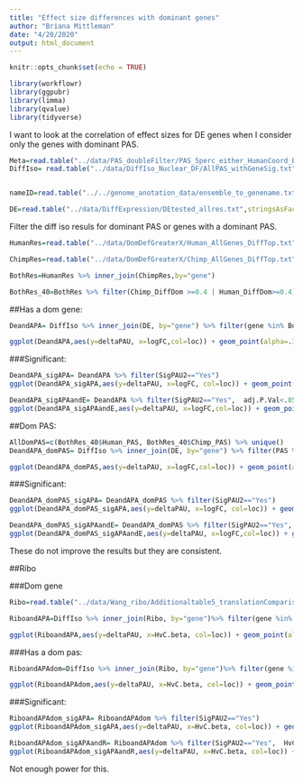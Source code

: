 ```yaml
---
title: "Effect size differences with dominant genes"
author: "Briana Mittleman"
date: "4/20/2020"
output: html_document
---
```


```r
knitr::opts_chunk$set(echo = TRUE)
```
```r
library(workflowr)
library(ggpubr)
library(limma)
library(qvalue)
library(tidyverse)
```

I want to look at the correlation of effect sizes for DE genes when I consider only the genes with dominant PAS. 

```r
Meta=read.table("../data/PAS_doubleFilter/PAS_5perc_either_HumanCoord_BothUsage_meta_doubleFilter.txt", header = T, stringsAsFactors = F)  %>% dplyr::select(PAS, chr, start,end, loc)
DiffIso= read.table("../data/DiffIso_Nuclear_DF/AllPAS_withGeneSig.txt", header = T,stringsAsFactors = F) %>% inner_join(Meta, by=c("chr", 'start','end')) %>% filter(loc %in% c("intron","utr3"))


nameID=read.table("../../genome_anotation_data/ensemble_to_genename.txt",sep="\t", header = T, stringsAsFactors = F) %>% dplyr::select(Gene_stable_ID, Gene.name)

DE=read.table("../data/DiffExpression/DEtested_allres.txt",stringsAsFactors = F,header = F, col.names = c("Gene_stable_ID" ,"logFC" ,"AveExpr" , "t" ,  "P.Value" ,  "adj.P.Val", "B"  )) %>% inner_join(nameID,by="Gene_stable_ID") %>% dplyr::rename('gene'=Gene.name) %>% dplyr::select(-Gene_stable_ID)
```

Filter the diff iso resuls for dominant PAS or genes with a dominant PAS.  

```r
HumanRes=read.table("../data/DomDefGreaterX/Human_AllGenes_DiffTop.txt", col.names = c("Human_PAS", "gene","Human_DiffDom"),stringsAsFactors = F)

ChimpRes=read.table("../data/DomDefGreaterX/Chimp_AllGenes_DiffTop.txt", col.names = c("Chimp_PAS", "gene","Chimp_DiffDom"),stringsAsFactors = F)

BothRes=HumanRes %>% inner_join(ChimpRes,by="gene")

BothRes_40=BothRes %>% filter(Chimp_DiffDom >=0.4 | Human_DiffDom>=0.4) %>% mutate(Set= ifelse(Human_PAS==Chimp_PAS,"Same", "Different"),cut=40)
```



##Has a dom gene:  


```r
DeandAPA= DiffIso %>% inner_join(DE, by="gene") %>% filter(gene %in% BothRes_40$gene)

ggplot(DeandAPA,aes(y=deltaPAU, x=logFC,col=loc)) + geom_point(alpha=.3) + geom_smooth(aes(col=loc), method="lm") + labs(title="Intronic and 3' UTR APA v DE\ gene with dominance") + scale_color_brewer(palette = "Dark2")+ stat_cor(aes(color = loc), label.x = 3)
```
###Significant:  

```r
DeandAPA_sigAPA= DeandAPA %>% filter(SigPAU2=="Yes")
ggplot(DeandAPA_sigAPA,aes(y=deltaPAU, x=logFC, col=loc)) + geom_point(alpha=.3) + geom_smooth(method="lm")+ labs(title="Significant Intronic and 3' UTR APA v DE")+ scale_color_brewer(palette = "Dark2")+ stat_cor(aes(color = loc), label.x = 3)
```


```r
DeandAPA_sigAPAandE= DeandAPA %>% filter(SigPAU2=="Yes",  adj.P.Val<.05)
ggplot(DeandAPA_sigAPAandE,aes(y=deltaPAU, x=logFC,col=loc)) + geom_point() + geom_smooth(method="lm")+ labs(title="Significant Intronic and 3' UTR APA v Significant DE") + scale_color_brewer(palette = "Dark2")+ stat_cor(aes(color = loc), label.x = 3)
```


##Dom PAS:  
```r

AllDomPAS=c(BothRes_40$Human_PAS, BothRes_40$Chimp_PAS) %>% unique() 
DeandAPA_domPAS= DiffIso %>% inner_join(DE, by="gene") %>% filter(PAS %in% AllDomPAS)

ggplot(DeandAPA_domPAS,aes(y=deltaPAU, x=logFC,col=loc)) + geom_point(alpha=.3) + geom_smooth(aes(col=loc), method="lm") + labs(title="Intronic and 3' UTR APA v DE\ Dominant PAS") + scale_color_brewer(palette = "Dark2")+ stat_cor(aes(color = loc), label.x = 3)
```
###Significant:  

```r
DeandAPA_domPAS_sigAPA= DeandAPA_domPAS %>% filter(SigPAU2=="Yes")
ggplot(DeandAPA_domPAS_sigAPA,aes(y=deltaPAU, x=logFC, col=loc)) + geom_point(alpha=.3) + geom_smooth(method="lm")+ labs(title="Significant Intronic and 3' UTR APA v DE \n Dom PAS")+ scale_color_brewer(palette = "Dark2")+ stat_cor(aes(color = loc), label.x = 3)
```

```r
DeandAPA_domPAS_sigAPAandE= DeandAPA_domPAS %>% filter(SigPAU2=="Yes",  adj.P.Val<.05)
ggplot(DeandAPA_domPAS_sigAPAandE,aes(y=deltaPAU, x=logFC,col=loc)) + geom_point() + geom_smooth(method="lm")+ labs(title="Significant Intronic and 3' UTR APA v Significant DE \n Dom PAS") + scale_color_brewer(palette = "Dark2")+ stat_cor(aes(color = loc), label.x = 3)
```


These do not improve the results but they are consistent.  

##Ribo

###Dom gene  

```r
Ribo=read.table("../data/Wang_ribo/Additionaltable5_translationComparisons.txt",header = T, stringsAsFactors = F) %>% rename("Gene_stable_ID"= ENSG) %>% inner_join(nameID,by="Gene_stable_ID") %>% dplyr::select(Gene.name, HvC.beta, HvC.pvalue, HvC.FDR) %>% rename("gene"=Gene.name)

RiboandAPA=DiffIso %>% inner_join(Ribo, by="gene")%>% filter(gene %in% BothRes_40$gene)
```
```r
ggplot(RiboandAPA,aes(y=deltaPAU, x=HvC.beta, col=loc)) + geom_point(alpha=.3) + geom_smooth(method="lm") + labs(title="APA v Ribosome Occupany")+ scale_color_brewer(palette = "Dark2")+ stat_cor(aes(color = loc), label.x = 3)
```

###Has a dom pas:  


```r

RiboandAPAdom=DiffIso %>% inner_join(Ribo, by="gene")%>% filter(gene %in% BothRes_40$gene)%>% filter(PAS %in% AllDomPAS)

ggplot(RiboandAPAdom,aes(y=deltaPAU, x=HvC.beta, col=loc)) + geom_point(alpha=.3) + geom_smooth(method="lm") + labs(title="APA v Ribosome Occupany")+ scale_color_brewer(palette = "Dark2")+ stat_cor(aes(color = loc), label.x = 3)
```
###Significant:  

```r
RiboandAPAdom_sigAPA= RiboandAPAdom %>% filter(SigPAU2=="Yes")
ggplot(RiboandAPAdom_sigAPA,aes(y=deltaPAU, x=HvC.beta, col=loc)) + geom_point(alpha=.3) + geom_smooth(method="lm")+ labs(title="Significant Intronic and 3' UTR APA v DE \n Dom PAS sig apa")+ scale_color_brewer(palette = "Dark2")+ stat_cor(aes(color = loc), label.x = 3)
```

```r
RiboandAPAdom_sigAPAandR= RiboandAPAdom %>% filter(SigPAU2=="Yes",  HvC.FDR<.05)
ggplot(RiboandAPAdom_sigAPAandR,aes(y=deltaPAU, x=HvC.beta, col=loc)) + geom_point(alpha=.3) + geom_smooth(method="lm")+ labs(title="Significant Intronic and 3' UTR APA v DR \n Dom PAS sig both")+ scale_color_brewer(palette = "Dark2")+ stat_cor(aes(color = loc), label.x = 3)
```
Not enough power for this.  
